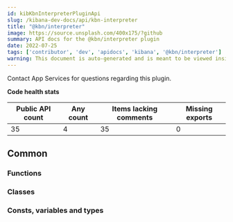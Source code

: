 ```yaml
---
id: kibKbnInterpreterPluginApi
slug: /kibana-dev-docs/api/kbn-interpreter
title: "@kbn/interpreter"
image: https://source.unsplash.com/400x175/?github
summary: API docs for the @kbn/interpreter plugin
date: 2022-07-25
tags: ['contributor', 'dev', 'apidocs', 'kibana', '@kbn/interpreter']
warning: This document is auto-generated and is meant to be viewed inside our experimental, new docs system. Reach out in #docs-engineering for more info.
---
```




Contact App Services for questions regarding this plugin.

**Code health stats**

| Public API count  | Any count | Items lacking comments | Missing exports |
|-------------------|-----------|------------------------|-----------------|
| 35 | 4 | 35 | 0 |

## Common

### Functions
<DocDefinitionList data={kbnInterpreterObj.common.functions}/>

### Classes
<DocDefinitionList data={kbnInterpreterObj.common.classes}/>

### Consts, variables and types
<DocDefinitionList data={kbnInterpreterObj.common.misc}/>


